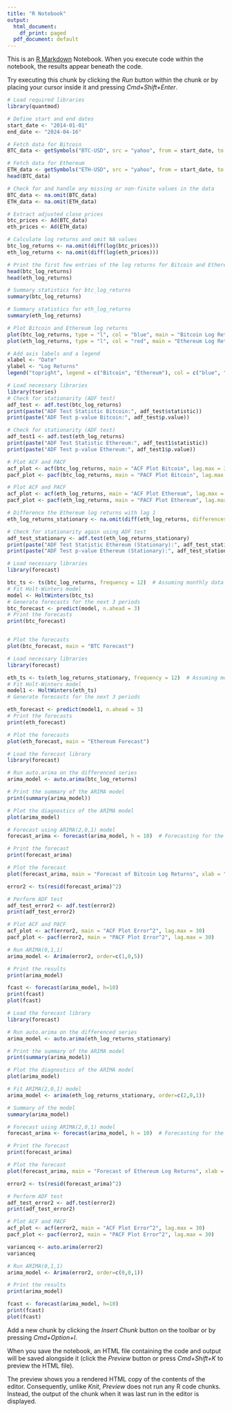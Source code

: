 ```yaml
---
title: "R Notebook"
output:
  html_document:
    df_print: paged
  pdf_document: default
---
```


This is an [R Markdown](http://rmarkdown.rstudio.com) Notebook. When you execute code within the notebook, the results appear beneath the code. 

Try executing this chunk by clicking the *Run* button within the chunk or by placing your cursor inside it and pressing *Cmd+Shift+Enter*. 

```r
# Load required libraries
library(quantmod)
```


```r
# Define start and end dates
start_date <- "2014-01-01"
end_date <- "2024-04-16"
```


```r
# Fetch data for Bitcoin
BTC_data <- getSymbols("BTC-USD", src = "yahoo", from = start_date, to = end_date, auto.assign = FALSE, periodicity = "monthly")

# Fetch data for Ethereum
ETH_data <- getSymbols("ETH-USD", src = "yahoo", from = start_date, to = end_date, auto.assign = FALSE, periodicity = "monthly")
head(BTC_data)
```

```r
# Check for and handle any missing or non-finite values in the data
BTC_data <- na.omit(BTC_data)
ETH_data <- na.omit(ETH_data)
```


```r
# Extract adjusted close prices
btc_prices <- Ad(BTC_data)
eth_prices <- Ad(ETH_data)

# Calculate log returns and omit NA values
btc_log_returns <- na.omit(diff(log(btc_prices)))
eth_log_returns <- na.omit(diff(log(eth_prices)))

# Print the first few entries of the log returns for Bitcoin and Ethereum
head(btc_log_returns)
head(eth_log_returns)
```
```r
# Summary statistics for btc_log_returns
summary(btc_log_returns)

# Summary statistics for eth_log_returns
summary(eth_log_returns)
```


```r
# Plot Bitcoin and Ethereum log returns
plot(btc_log_returns, type = "l", col = "blue", main = "Bitcoin Log Returns")
plot(eth_log_returns, type = "l", col = "red", main = "Ethereum Log Returns")

# Add axis labels and a legend
xlabel <- "Date"
ylabel <- "Log Returns"
legend("topright", legend = c("Bitcoin", "Ethereum"), col = c("blue", "red"), lty = 1)
```


```r
# Load necessary libraries
library(tseries)
# Check for stationarity (ADF test)
adf_test <- adf.test(btc_log_returns)
print(paste("ADF Test Statistic Bitcoin:", adf_test$statistic))
print(paste("ADF Test p-value Bitcoin:", adf_test$p.value))

# Check for stationarity (ADF test)
adf_test1 <- adf.test(eth_log_returns)
print(paste("ADF Test Statistic Ethereum:", adf_test1$statistic))
print(paste("ADF Test p-value Ethereum:", adf_test1$p.value))

# Plot ACF and PACF
acf_plot <- acf(btc_log_returns, main = "ACF Plot Bitcoin", lag.max = 30)
pacf_plot <- pacf(btc_log_returns, main = "PACF Plot Bitcoin", lag.max = 30)

# Plot ACF and PACF
acf_plot <- acf(eth_log_returns, main = "ACF Plot Ethereum", lag.max = 30)
pacf_plot <- pacf(eth_log_returns, main = "PACF Plot Ethereum", lag.max = 30)
```
```r
# Difference the Ethereum log returns with lag 1
eth_log_returns_stationary <- na.omit(diff(eth_log_returns, differences = 1))

# Check for stationarity again using ADF test
adf_test_stationary <- adf.test(eth_log_returns_stationary)
print(paste("ADF Test Statistic Ethereum (Stationary):", adf_test_stationary$statistic))
print(paste("ADF Test p-value Ethereum (Stationary):", adf_test_stationary$p.value))
```


```r
# Load necessary libraries
library(forecast)

btc_ts <- ts(btc_log_returns, frequency = 12)  # Assuming monthly data
# Fit Holt-Winters model
model <- HoltWinters(btc_ts)
# Generate forecasts for the next 3 periods
btc_forecast <- predict(model, n.ahead = 3)
# Print the forecasts
print(btc_forecast)


# Plot the forecasts
plot(btc_forecast, main = "BTC Forecast")
```


```r
# Load necessary libraries
library(forecast)

eth_ts <- ts(eth_log_returns_stationary, frequency = 12)  # Assuming monthly data
# Fit Holt-Winters model
model1 <- HoltWinters(eth_ts)
# Generate forecasts for the next 3 periods
```


```r
eth_forecast <- predict(model1, n.ahead = 3)
# Print the forecasts
print(eth_forecast)

# Plot the forecasts
plot(eth_forecast, main = "Ethereum Forecast")
```
```r
# Load the forecast library
library(forecast)

# Run auto.arima on the differenced series
arima_model <- auto.arima(btc_log_returns)

# Print the summary of the ARIMA model
print(summary(arima_model))

# Plot the diagnostics of the ARIMA model
plot(arima_model)
```
```r
# Forecast using ARIMA(2,0,1) model
forecast_arima <- forecast(arima_model, h = 10)  # Forecasting for the next 10 periods

# Print the forecast
print(forecast_arima)
```
```r
# Plot the forecast
plot(forecast_arima, main = "Forecast of Bitcoin Log Returns", xlab = "Period", ylab = "Log Returns", xlim = c(1, 10))
```

```r
error2 <- ts(resid(forecast_arima)^2)

# Perform ADF test
adf_test_error2 <- adf.test(error2)
print(adf_test_error2)

# Plot ACF and PACF
acf_plot <- acf(error2, main = "ACF Plot Error^2", lag.max = 30)
pacf_plot <- pacf(error2, main = "PACF Plot Error^2", lag.max = 30)
```

```r
# Run ARIMA(0,1,1)
arima_model <- Arima(error2, order=c(1,0,5))

# Print the results
print(arima_model)
```
```r
fcast <- forecast(arima_model, h=10)
print(fcast)
plot(fcast)
```

```r
# Load the forecast library
library(forecast)

# Run auto.arima on the differenced series
arima_model <- auto.arima(eth_log_returns_stationary)

# Print the summary of the ARIMA model
print(summary(arima_model))

# Plot the diagnostics of the ARIMA model
plot(arima_model)
```
```r
# Fit ARIMA(2,0,1) model
arima_model <- arima(eth_log_returns_stationary, order=c(2,0,1))

# Summary of the model
summary(arima_model)
```


```r
# Forecast using ARIMA(2,0,1) model
forecast_arima <- forecast(arima_model, h = 10)  # Forecasting for the next 10 periods

# Print the forecast
print(forecast_arima)
```


```r
# Plot the forecast
plot(forecast_arima, main = "Forecast of Ethereum Log Returns", xlab = "Period", ylab = "Log Returns", xlim = c(1, 10))
```


```r
error2 <- ts(resid(forecast_arima)^2)

# Perform ADF test
adf_test_error2 <- adf.test(error2)
print(adf_test_error2)

# Plot ACF and PACF
acf_plot <- acf(error2, main = "ACF Plot Error^2", lag.max = 30)
pacf_plot <- pacf(error2, main = "PACF Plot Error^2", lag.max = 30)
```

```r
varianceq <- auto.arima(error2)
varianceq
```

```r

# Run ARIMA(0,1,1)
arima_model <- Arima(error2, order=c(0,0,1))

# Print the results
print(arima_model)

```
```r

fcast <- forecast(arima_model, h=10)
print(fcast)
plot(fcast)
```

Add a new chunk by clicking the *Insert Chunk* button on the toolbar or by pressing *Cmd+Option+I*.

When you save the notebook, an HTML file containing the code and output will be saved alongside it (click the *Preview* button or press *Cmd+Shift+K* to preview the HTML file). 

The preview shows you a rendered HTML copy of the contents of the editor. Consequently, unlike *Knit*, *Preview* does not run any R code chunks. Instead, the output of the chunk when it was last run in the editor is displayed.

